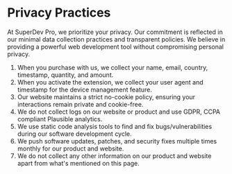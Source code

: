 # Privacy Practices

At SuperDev Pro, we prioritize your privacy. Our commitment is reflected in our minimal data collection practices and transparent policies. We believe in providing a powerful web development tool without compromising personal privacy.

1. When you purchase with us, we collect your name, email, country, timestamp, quantity, and amount.
2. When you activate the extension, we collect your user agent and timestamp for the device management feature.
3. Our website maintains a strict no-cookie policy, ensuring your interactions remain private and cookie-free.
4. We do not collect logs on our website or product and use GDPR, CCPA compliant Plausible analytics.
5. We use static code analysis tools to find and fix bugs/vulnerabilities during our software development cycle.
6. We push software updates, patches, and security fixes multiple times monthly for our product and website.
7. We do not collect any other information on our product and website apart from what's mentioned on this page.
